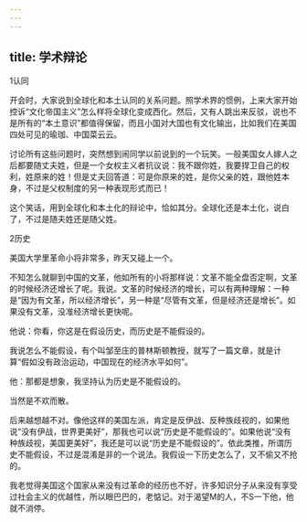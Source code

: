 ```yaml
---
---
---
```

title: 学术辩论
---




1认同


开会时，大家说到全球化和本土认同的关系问题。照学术界的惯例，上来大家开始控诉“文化帝国主义”怎么样将全球化变成西化。然后，又有人跳出来反驳，说也不是所有的“本土意识”都值得保留，而且小国对大国也有文化输出，比如我们在美国四处可见的瑜珈、中国菜云云。

讨论所有这些问题时，突然想到闹同学以前说到的一个玩笑。一般美国女人嫁人之后都要随丈夫姓，但是一个女权主义者抗议说：我不跟你姓，我要捍卫自己的权利，姓原来的姓！但是丈夫回答道：可是你原来的姓，是你父亲的姓，跟他姓本身，不过是父权制度的另一种表现形式而已！

这个笑话，用到全球化和本土化的辩论中，恰如其分。全球化还是本土化，说白了，不过是随夫姓还是随父姓。





2历史


美国大学里革命小将非常多，昨天又碰上一个。

不知怎么就聊到中国的文革，他如所有的小将那样说：文革不能全盘否定啊，文革的时候经济还增长了呢。我说。文革的时候经济的增长，可以有两种理解：一种是“因为有文革，所以经济增长”，另一种是“尽管有文革，但是经济还是增长”。如果没有文革，没准经济增长更快呢。

他说：你看，你这是在假设历史，而历史是不能假设的。

我说怎么不能假设，有个叫邹至庄的普林斯顿教授，就写了一篇文章，就是计算“假如没有政治运动，中国现在的经济水平如何”。

他：那都是想象，我坚持认为历史是不能假设的。

当然是不欢而散。

后来越想越不对。像他这样的美国左派，肯定是反伊战、反种族歧视的，如果他说“没有伊战，世界更美好”，那我也可以说“历史是不能假设的”。如果他说“没有种族歧视，美国更美好”，我还是可以说“历史是不能假设的”。依此类推，所谓历史不能假设，不过是混淆是非的一个说法。我假设一下历史怎么了，又不偷又不抢的。

我老觉得美国这个国家从来没有过革命的经历也不好，许多知识分子从来没有享受过社会主义的优越性，所以眼巴巴的，老惦记。对于渴望M的人，不S一下他，他就不消停。